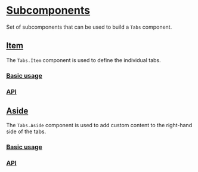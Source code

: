 

<Meta
  title="Components/Core/Navigation/Tabs/Subcomponents/Docs"
  of={ItemStories}
/>

# [Subcomponents](#subcomponents)

Set of subcomponents that can be used to build a `Tabs` component.

## [Item](#item)

The `Tabs.Item` component is used to define the individual tabs.

### [Basic usage](#basic-usage)

<Canvas of={ItemStories.Item} />

### [API](#api)

<ArgTypes of={ItemStories} />

## [Aside](#aside)

The `Tabs.Aside` component is used to add custom content to the right-hand side of the tabs.

### [Basic usage](#basic-usage)

<Canvas of={AsideStories.Aside} />

### [API](#api)

<ArgTypes of={AsideStories} />

